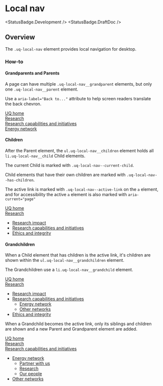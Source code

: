 
<Meta of={LocalNavStories} />

# Local nav

<StatusBadge.Development />
<StatusBadge.DraftDoc />

## Overview

The `.uq-local-nav` element provides local navigation for desktop.

<Canvas of={LocalNavStories.LocalNav} />

### How-to

#### Grandparents and Parents

A page can have multiple `.uq-local-nav__grandparent` elements,
but only one `.uq-local-nav__parent` element.

Use a `aria-label="Back to..."` attribute to help screen readers translate the
back chevron.

<Canvas>
  <nav className="uq-local-nav" aria-label="Local navigation">
    <div className="uq-local-nav__grandparent">
      <a className="uq-local-nav__link" href="#" aria-label="Back to UQ home">UQ home</a>
    </div>
    <div className="uq-local-nav__grandparent">
      <a className="uq-local-nav__link" href="#" aria-label="Back to Research">Research</a>
    </div>
    <div className="uq-local-nav__grandparent">
      <a
        className="uq-local-nav__link"
        href="#"
        aria-label="Back to Research capabilities and initiatives"
      >Research capabilities and initiatives</a>
    </div>
    <div className="uq-local-nav__parent">
      <a
        className="uq-local-nav__link"
        href="#"
        aria-label="Back to Energy network"
      >Energy network</a>
    </div>
  </nav>
</Canvas>

#### Children

After the Parent element, the `ul.uq-local-nav__children` element holds all `li.uq-local-nav__child` Child elements.

The current Child is marked with `.uq-local-nav--current-child`.

Child elements that have their own children are marked with `.uq-local-nav--has-children`.

The active link is marked with `.uq-local-nav--active-link` on the `a` element, and
for accessibility the active `a` element is also marked with `aria-current="page"`

<Canvas>
  <nav className="uq-local-nav" aria-label="Local navigation">
    <div className="uq-local-nav__grandparent">
      <a className="uq-local-nav__link" href="#" aria-label="Back to UQ home">UQ home</a>
    </div>
    <div className="uq-local-nav__parent">
      <a className="uq-local-nav__link" href="#" aria-label="Back to Research">Research</a>
    </div>
    <ul className="uq-local-nav__children">
      <li className="uq-local-nav__child uq-local-nav--current-child">
        <a
          className="uq-local-nav__link uq-local-nav--active-link"
          href="#"
          aria-current="page"
        >Research impact</a>
      </li>
      <li className="uq-local-nav__child uq-local-nav--has-children">
        <a className="uq-local-nav__link" href="#">Research capabilities and initiatives</a>
      </li>
      <li className="">
        <a className="uq-local-nav__link" href="#">Ethics and integrity</a>
      </li>
    </ul>
  </nav>
</Canvas>

#### Grandchildren

When a Child element that has children is the active link, it's children are shown
within the `ul.uq-local-nav__grandchildren` element.

The Grandchildren use a `li.uq-local-nav__grandchild` element.

<Canvas>
  <nav className="uq-local-nav" aria-label="Local navigation">
    <div className="uq-local-nav__grandparent">
      <a className="uq-local-nav__link" href="#" aria-label="Back to UQ home">UQ home</a>
    </div>
    <div className="uq-local-nav__parent">
      <a className="uq-local-nav__link" href="#" aria-label="Back to Research">Research</a>
    </div>
    <ul className="uq-local-nav__children">
      <li className="uq-local-nav__child">
        <a className="uq-local-nav__link" href="#">Research impact</a>
      </li>
      <li className="uq-local-nav__child uq-local-nav--has-children uq-local-nav--current-child">
        <a
          className="uq-local-nav__link uq-local-nav--active-link"
          href="#"
          aria-current="page"
        >Research capabilities and initiatives</a>
        <ul className="uq-local-nav__grandchildren">
          <li className="uq-local-nav__grandchild uq-local-nav--has-children">
            <a className="uq-local-nav__link" href="#">Energy network</a>
          </li>
          <li className="uq-local-nav__grandchild">
            <a className="uq-local-nav__link" href="#">Other networks</a>
          </li>
        </ul>
      </li>
      <li className="uq-local-nav__child">
        <a className="uq-local-nav__link" href="#">Ethics and integrity</a>
      </li>
    </ul>
  </nav>
</Canvas>

When a Grandchild becomes the active link, only its siblings and children are
shown and a new Parent and Grandparent element are added.

<Canvas>
  <nav className="uq-local-nav" aria-label="Local navigation">
    <div className="uq-local-nav__grandparent">
      <a className="uq-local-nav__link" href="#" aria-label="Back to UQ home">UQ home</a>
    </div>
    <div className="uq-local-nav__grandparent">
      <a className="uq-local-nav__link" href="#" aria-label="Back to Research">Research</a>
    </div>
    <div className="uq-local-nav__parent">
      <a
        className="uq-local-nav__link"
        href="#"
        aria-label="Back to Research capabilities and initiatives"
      >Research capabilities and initiatives</a>
    </div>
    <ul className="uq-local-nav__children">
      <li className="uq-local-nav__child uq-local-nav--has-children uq-local-nav--current-child">
        <a
          className="uq-local-nav__link uq-local-nav--active-link"
          href="#"
          aria-current="page"
        >Energy network</a>
        <ul className="uq-local-nav__grandchildren">
          <li className="uq-local-nav__grandchild uq-local-nav__child uq-local-nav--has-children">
            <a className="uq-local-nav__link" href="#">Partner with us</a>
          </li>
          <li className="uq-local-nav__grandchild uq-local-nav__child">
            <a className="uq-local-nav__link" href="#">Research</a>
          </li>
          <li className="uq-local-nav__grandchild uq-local-nav__child">
            <a className="uq-local-nav__link" href="#">Our people</a>
          </li>
        </ul>
      </li>
      <li className="uq-local-nav__child">
        <a className="uq-local-nav__link" href="#">Other networks</a>
      </li>
    </ul>
  </nav>
</Canvas>
